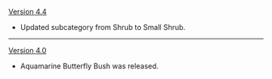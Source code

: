 {{Change History/Header}}
[[Version 4.4]]
* Updated subcategory from Shrub to Small Shrub.
----
[[Version 4.0]]
* Aquamarine Butterfly Bush was released.